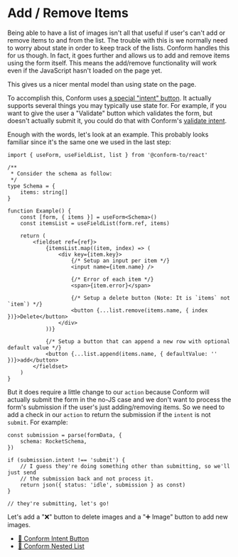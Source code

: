# Add / Remove Items

Being able to have a list of images isn't all that useful if user's can't add
or remove items to and from the list. The trouble with this is we normally need
to worry about state in order to keep track of the lists. Conform handles this
for us though. In fact, it goes further and allows us to add and remove items
using the form itself. This means the add/remove functionality will work even
if the JavaScript hasn't loaded on the page yet.

This gives us a nicer mental model than using state on the page.

To accomplish this, Conform uses
[a special "intent" button](https://conform.guide/intent-button). It actually
supports several things you may typically use state for. For example, if you
want to give the user a "Validate" button which validates the form, but doesn't
actually submit it, you could do that with Conform's
[validate intent](https://conform.guide/intent-button#validation).

Enough with the words, let's look at an example. This probably looks familiar
since it's the same one we used in the last step:

```tsx lines=25,30
import { useForm, useFieldList, list } from '@conform-to/react'

/**
 * Consider the schema as follow:
 */
type Schema = {
	items: string[]
}

function Example() {
	const [form, { items }] = useForm<Schema>()
	const itemsList = useFieldList(form.ref, items)

	return (
		<fieldset ref={ref}>
			{itemsList.map((item, index) => (
				<div key={item.key}>
					{/* Setup an input per item */}
					<input name={item.name} />

					{/* Error of each item */}
					<span>{item.error}</span>

					{/* Setup a delete button (Note: It is `items` not `item`) */}
					<button {...list.remove(items.name, { index })}>Delete</button>
				</div>
			))}

			{/* Setup a button that can append a new row with optional default value */}
			<button {...list.append(items.name, { defaultValue: '' })}>add</button>
		</fieldset>
	)
}
```

But it does require a little change to our `action` because Conform will
actually submit the form in the no-JS case and we don't want to process the
form's submission if the user's just adding/removing items. So we need to add
a check in our `action` to return the submission if the `intent` is not `submit`.
For example:

```tsx
const submission = parse(formData, {
	schema: RocketSchema,
})

if (submission.intent !== 'submit') {
	// I guess they're doing something other than submitting, so we'll just send
	// the submission back and not process it.
	return json({ status: 'idle', submission } as const)
}

// they're submitting, let's go!
```

Let's add a "❌" button to delete images and a "➕ Image" button to add new
images.

- [📜 Conform Intent Button](https://conform.guide/intent-button)
- [📜 Conform Nested List](https://conform.guide/complex-structures#nested-list)
